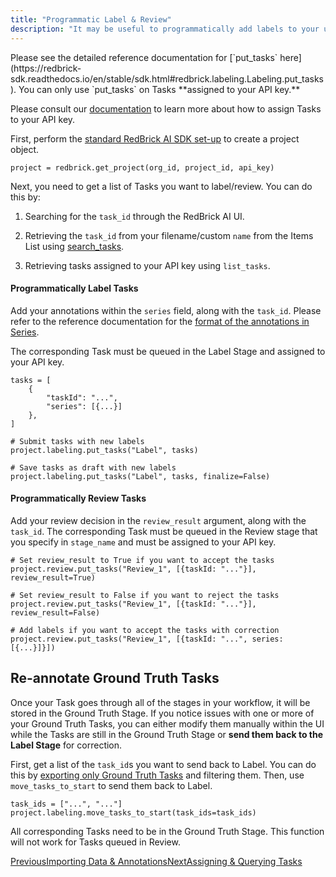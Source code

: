 ```yaml
---
title: "Programmatic Label & Review"
description: "It may be useful to programmatically add labels to your uploaded data or perform a review on queued tasks. This scenario may arise if you have an automated way of reviewing data or if you want to bulk-process tasks."
---
```


<Check>
  Please see the detailed reference documentation for [`put_tasks` here](https://redbrick-sdk.readthedocs.io/en/stable/sdk.html#redbrick.labeling.Labeling.put_tasks).
</Check>

<Warning>
  You can only use `put_tasks` on Tasks **assigned to your API key.**

  Please consult our [documentation](https://docs.redbrickai.com/python-sdk/sdk-overview/assigning-and-querying-tasks#assign-tasks-to-the-current-user) to learn more about how to assign Tasks to your API key.
</Warning>

First, perform the [standard RedBrick AI SDK set-up](/python-sdk/sdk-overview#initializing-the-redbrick-sdk-in-python) to create a project object.

```
project = redbrick.get_project(org_id, project_id, api_key)
```

Next, you need to get a list of Tasks you want to label/review. You can do this by:

1. Searching for the `task_id` through the RedBrick AI UI.

2. Retrieving the `task_id` from your filename/custom `name` from the Items List using [search\_tasks](/python-sdk/sdk-overview/exporting-annotations#query-tasks-in-your-project).

3. Retrieving tasks assigned to your API key using `list_tasks`.

#### Programmatically Label Tasks

Add your annotations within the `series` field, along with the `task_id`. Please refer to the reference documentation for the [format of the annotations in Series](/python-sdk/formats/full-format-reference).

The corresponding Task must be queued in the Label Stage and assigned to your API key.

```
tasks = [
    {
        "taskId": "...",
        "series": [{...}]
    },
]

# Submit tasks with new labels
project.labeling.put_tasks("Label", tasks)

# Save tasks as draft with new labels
project.labeling.put_tasks("Label", tasks, finalize=False)
```

#### Programmatically Review Tasks

Add your review decision in the `review_result` argument, along with the `task_id`. The corresponding Task must be queued in the Review stage that you specify in `stage_name` and must be assigned to your API key.

```
# Set review_result to True if you want to accept the tasks
project.review.put_tasks("Review_1", [{taskId: "..."}], review_result=True)

# Set review_result to False if you want to reject the tasks
project.review.put_tasks("Review_1", [{taskId: "..."}], review_result=False)

# Add labels if you want to accept the tasks with correction
project.review.put_tasks("Review_1", [{taskId: "...", series: [{...}]}])
```

## Re-annotate Ground Truth Tasks

Once your Task goes through all of the stages in your workflow, it will be stored in the Ground Truth Stage. If you notice issues with one or more of your Ground Truth Tasks, you can either modify them manually within the UI while the Tasks are still in the Ground Truth Stage or **send them back to the Label Stage** for correction.

First, get a list of the `task_id`s you want to send back to Label. You can do this by [exporting only Ground Truth Tasks](/python-sdk/sdk-overview/exporting-annotations#export-only-ground-truth) and filtering them. Then, use `move_tasks_to_start` to send them back to Label.

```
task_ids = ["...", "..."]
project.labeling.move_tasks_to_start(task_ids=task_ids)
```

<Warning>
  All corresponding Tasks need to be in the Ground Truth Stage. This function will not work for Tasks queued in Review.
</Warning>

[PreviousImporting Data & Annotations](/python-sdk/sdk-overview/importing-data-and-annotations)[NextAssigning & Querying Tasks](/python-sdk/sdk-overview/assigning-and-querying-tasks)
